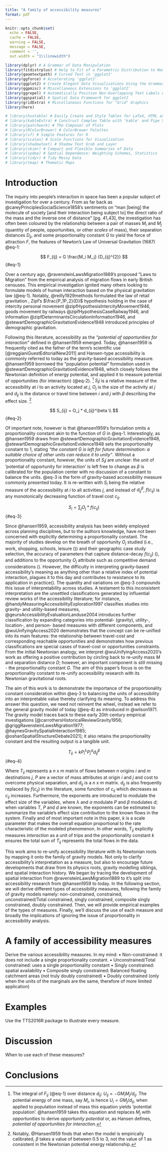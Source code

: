 ```yaml
---
title: "A family of accessibility measures"
format: pdf
---
```


```r
knitr::opts_chunk$set(
  echo = FALSE,
  cache = FALSE,
  warning = FALSE,
  message = FALSE,
  comment = '', 
  out.width = "1\\linewidth")
```

```r
library(dplyr) # A Grammar of Data Manipulation
library(fitdistrplus) # Help to Fit of a Parametric Distribution to Non-Censored or Censored Data
library(geomtextpath) # Curved Text in 'ggplot2'
library(ggforce) # Accelerating 'ggplot2'
library(ggplot2) # Create Elegant Data Visualisations Using the Grammar of Graphics
library(ggpmisc) # Miscellaneous Extensions to 'ggplot2'
library(ggrepel) # Automatically Position Non-Overlapping Text Labels with 'ggplot2'
library(ggspatial) # Spatial Data Framework for ggplot2
library(gridExtra) # Miscellaneous Functions for "Grid" Graphics 
library(here)

# library(huxtable) # Easily Create and Style Tables for LaTeX, HTML and Other Formats
# library(kableExtra) # Construct Complex Table with 'kable' and Pipe Syntax
# library(patchwork) # The Composer of Plots
# library(RColorBrewer) # ColorBrewer Palettes
# library(sf) # Simple Features for R
# library(scales) # Scale Functions for Visualization
# library(shadowtext) # Shadow Text Grob and Layer
# library(skimr) # Compact and Flexible Summaries of Data
# library(spdep) # Spatial Dependence: Weighting Schemes, Statistics
# library(tidyr) # Tidy Messy Data
# library(tmap) # Thematic Maps
```

# Introduction

<!--The inquiry into spatial interaction traces to Newts Universal Gravitation-->
The inquiry into people's interaction in space has been a popular subject of investigation for over a century. From as far back as @careyPrinciplesSocialScience1858's sentiments on "man [being] the molecule of society [and their interaction being subject to] the direct ratio of the mass and the inverse one of distance" [pg. 41,43], the investigation has often been coloured by the relationship between a pair of masses $M_i$ and $M_j$ (quantity of people, opportunities, or other _scales_ of mass), their separation distances $D_{ij}$, and some proportionality constant $G$ to yield the force of attraction $F$, the features of Newton's Law of Universal Gravitation (1687) @eq-1:

$$
F_{ij} = G \frac{M_i M_j} {D_{ij}^{2}}
$${#eq-1}


<!--Using Newts Universal Gravitation: Ravenstein 1889 to Stewart 1948-->
Over a century ago, @ravensteinLawsMigration1889's proposed "Laws to Migration" from the empirical analysis of migration flows in early British censuses. This empirical investigation ignited many others looking to formulate models of human interaction based on the physical gravitation law (@eq-1). Notably, @reilly1929methods formulated the law of retail gravitation  <!--I can find the original text of this online, only discussed by others as important-->, Zipf's $\frac{P_1P_2}{D}$ hypothesis holding in the case of intercity personal movement @zipfHypothesisIntercityMovement1946, goods movement by railways @zipfHypothesisCaseRailway1946, and information @zipfDeterminantsCirculationInformation1946, and @stewartDemographicGravitationEvidence1948 introduced principles of demographic gravitation. 

<!--Hansen leans on Stewart's 1948 Population Potential measure. Two crucial things: 1) Stewart set the proportional constant to 1 *for future determination* and 2) Stewart suggests that keeping the exponent value of d_ij as 1 is sufficient. Hansen doesn't address the proportional constant of 1 explicitly in his application and picks an exponent of then 1 for d_ij as it fits empirically better: the issue of units are never addressed. -->
Following this literature, accessibility as the  _"potential of opportunities for interaction"_ defined in @hansen1959 emerged. Today, @hansen1959 is frequently cited as the father of the term's scientific use [@reggianiGuestEditorialNew2011] and Hansen-type accessibility is commonly referred to today as the gravity-based accessibility measure. @hansen1959 borrowed the "population potential" formulation used in @stewartDemographicGravitationEvidence1948, which closely follows the Newtonian definition of energy potential, and applied it to measure potential of opportunities (for interaction) (@eq-2). ^[The integral of $F_{ij}$ (@eq-1) over distance $d_{ij}$: $U_{ij}=-G M_{i}M_{j} /d_{ij}$. The potential energy of one mass, say $M_i$, is hence $U_i = G M_j / d_{ij}$, when applied to population instead of mass this equation yields 'potential population'. @hansen1959 takes this equation and replaces $M_j$ with _opportunities_ to derive _opportunity potential_ or, as Hansen defines, _potential of opportunities for interaction_.] $S_ij$ is a relative measure of the accessibility at $i$ to an activity located at $j$, $O_j$ is the size of the activity at $j$ and $d_{ij}$ is the distance or travel time between $i$ and $j$ with $\beta$ describing the effect size. ^[Notably, @Hansen1959 finds that when the model is empirically calibrated, ${\beta}$ takes a value of between 0.5 to 3, not the value of 1 as consistent in the Newtonian potential energy relationship.]

$$
S_{ij} = O_j * d_{ij}^\beta \\
$${#eq-2}

Of important note, however is that @hansen1959's formulation omits a proportionality constant akin to the function of $G$ in @eq-1. Interestingly, as @hansen1959 draws from @stewartDemographicGravitationEvidence1948, @stewartDemographicGravitationEvidence1948 sets the proportionality constant to 1, stating _"the constant G is left for future determination: a suitable choice of other units can reduce it to unity"_. Without a proportionality constant, however, the units of $S_ij$ are unclear: the unit of 'potential of opportunity for interaction' is left free to change as $\beta$ is calibrated for the population center with no discussion of a constant to balance the units. @eq-3 is the form of gravity-based accessibility measure commonly presented today. It is re-written with $S_i$ being the relative measure of the accessibility at $i$ to all activities $j$, and instead of $d_{ij}^\beta$, $f(c_{ij})$ is any monotonically decreasing function of travel cost $c_{ij}$.

$$
S_{i} = \sum_j O_j * f(c_{ij})
$${#eq-3}

<!--Accessibility from Hansen to today: very diverse, hard to interpret, and its lack of concern for the proportionality constant.  Our answer: the proportionality constant.-->
Since @hansen1959, accessibility analysis has been widely employed across planning disciplines, but to the authors knowledge, have not been concerned with explicitly determining a proportionality constant. The majority of studies develop on the breath of opportunity $O_j$ studied (i.e., work, shopping, schools, leisure ()) and their geographic case study selection, the accuracy of parameters that capture distance-decay $f(c_{ij})$ (), and additions to the opportunity $O_j$ attribute such as competitive demand considerations (). However, the difficulty in interpreting gravity-based accessibility's meaning as anything other than a relative index of potential interaction, plagues it to this day and contributes to resistance to its application in practice(). The quantity and variations on @eq-3 compounds this issue of interpretability across studies. A testament to this inconsistent interpretation are the unsettled classifications generated by influential review works of the accessibility literature; for instance, @handyMeasuringAccessibilityExploration1997 classifies studies into gravity- and utility-based measures, @geursAccessibilityEvaluationLanduse2004 introduces further classification by expanding categories into potential- (gravity), utility-, location-, and person- based measures with different components, and @wuUnifyingAccess2020 demonstrates that the concept can be re-unified into its main features: the relationship between travel-cost and corresponding reachable opportunities and demonstrates how previous classifications are special cases of travel-cost or opportunities constraints. From the initial Newtonian analogy, we interpret @wuUnifyingAccess2020's work as offering a positive contribution by circling back to re-unify mass $M$ and separation distance $D$; however, an important component is still missing - the proportionality constant $G$. The aim of this paper's focus is on the proportionality constant to re-unify accessibility research with its Newtonian gravitational roots.

<!--To address our paper's aim: we referr to the gravity model of today (Wilson) as it is based in the same Newtonian gravitational analogy as accessibility as well as Paez et al. 2019 and Soukhov et al. 2023,2024 -->
The aim of this work is to demonstrate the importance of the proportionality constant consideration within @eq-3 to balancing the units of accessibility into an interpretable value thereby clarifying its meaning. To address this answer this question, we need not reinvent the wheel, instead we refer to the general gravity model of today (@eq-4) as introduced in @wilson1971. The gravity model traces back to these early 20th century empirical investigations [@carrothersHistoricalReviewGravity1956; @griggRavensteinLawsMigration1977; @haynesGravitySpatialInteraction1985; @oshanSpatialStructureDebate2021]; it also retains the proportionality constant and the resulting output is a tangible unit. 

$$
T_{ij} = k P_i^{\lambda} P_j^{\alpha} d_{ij}^{\beta}
$${#eq-4}

<!--Explain the features of the gravity model of today (Wilson) -->
Where $T_{ij}$ represents a $n$ x $m$ matrix of flows between $n$ origins $i$ and $m$ destinations $j$, $P$ are a vector of mass attributes at origin $i$ and $j$ and cost to overcome physical separation, and $d_{ij}$ is a $n$ x $m$ matrix. $d_{ij}$ is also frequently replaced by $f(c_{ij})$ in the literature, some function of $c_{ij}$ which decreases as $c_{ij}$ increases. Furthermore, the exponents are introduced to modulate the effect size of the variables, where $\lambda$ and $\alpha$ modulate $P$ and $\beta$ modulates $d$; when variables $T$, $P$ and $d$ are known, the exponents can be estimated to summarize the variable's effect size contribution to the known flows in the system. Finally and of most important note in this paper, $k$ is a scale parameter that makes the overall equation proportional to the rate characteristic of the modeled phenomenon. In other words, $T_{ij}$ explicitly measures _interaction_ as a unit of trips and the proportionality constant $k$ ensures the total sum of $T_{ij}$ represents the total flows in the data.

<!-- reiterate the paper's aim-->
This work aims to re-unify accessibility literature with its Newtonian roots by mapping it onto the family of gravity models. Not only to clarify accessibility's interpretation as a measure, but also to encourage future developments that draw from its physics roots, gravity modelling siblings, and spatial interaction history. We began by tracing the development of spatial interaction from @ravensteinLawsMigration1889 to it's split into accessibility research from @hansen1959 to today. In the following section, we will derive different types of accessibility measures, following the family of gravity models namely: non-constrained, constrained, unconstrained/Total constrained, singly constrained, composite singly constrained, doubly constrained. Then, we will provide empirical examples of the types of measures. Finally, we'll discuss the use of each measure and broadly the implications of ignoring the issue of proportionality in accessibility analysis.



# A family of accessibility measures

Derive the various accessibility measures. In my mind:
•	Non-constrained: it does not include a single proportionality constant.
•	Unconstrained/Total constrained: uses a single proportionality constant
•	Singly constrained: spatial availability
•	Composite singly constrained: Balanced floating catchment areas (not truly doubly constrained)
•	Doubly constrained (only when the units of the marginals are the same, therefore of more limited application)

# Examples

Use the TTS2016R package to illustrate every measure.

# Discussion

When to use each of these measures?

# Conclusions
